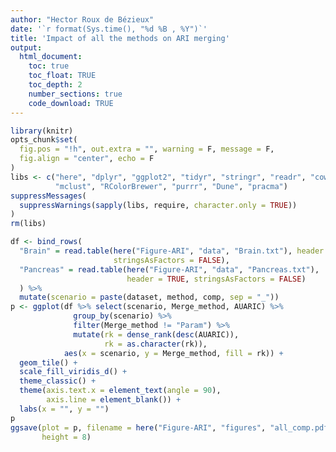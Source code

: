 ```yaml
---
author: "Hector Roux de Bézieux"
date: '`r format(Sys.time(), "%d %B , %Y")`'
title: 'Impact of all the methods on ARI merging'
output:
  html_document:
    toc: true
    toc_float: TRUE
    toc_depth: 2
    number_sections: true
    code_download: TRUE
---
```


```r
library(knitr)
opts_chunk$set(
  fig.pos = "!h", out.extra = "", warning = F, message = F,
  fig.align = "center", echo = F
)
libs <- c("here", "dplyr", "ggplot2", "tidyr", "stringr", "readr", "cowplot",
          "mclust", "RColorBrewer", "purrr", "Dune", "pracma")
suppressMessages(
  suppressWarnings(sapply(libs, require, character.only = TRUE))
)
rm(libs)
```

```r
df <- bind_rows(
  "Brain" = read.table(here("Figure-ARI", "data", "Brain.txt"), header = TRUE,
                       stringsAsFactors = FALSE),
  "Pancreas" = read.table(here("Figure-ARI", "data", "Pancreas.txt"),
                          header = TRUE, stringsAsFactors = FALSE)
  ) %>%
  mutate(scenario = paste(dataset, method, comp, sep = "_"))
p <- ggplot(df %>% select(scenario, Merge_method, AUARIC) %>%
              group_by(scenario) %>%
              filter(Merge_method != "Param") %>%
              mutate(rk = dense_rank(desc(AUARIC)),
                     rk = as.character(rk)),
            aes(x = scenario, y = Merge_method, fill = rk)) +
  geom_tile() +
  scale_fill_viridis_d() +
  theme_classic() +
  theme(axis.text.x = element_text(angle = 90),
        axis.line = element_blank()) +
  labs(x = "", y = "")
p
ggsave(plot = p, filename = here("Figure-ARI", "figures", "all_comp.pdf"),
       height = 8)
```